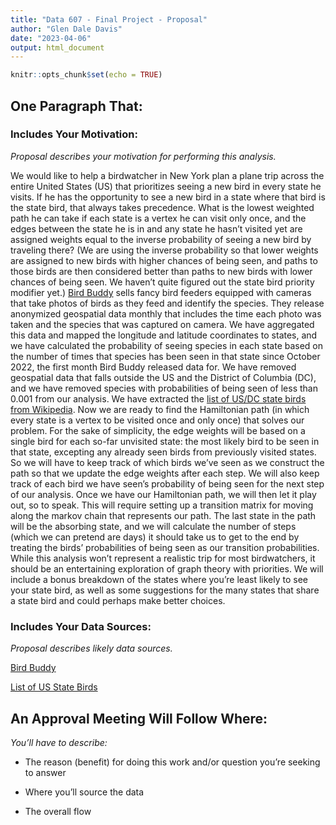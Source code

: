 ```yaml
---
title: "Data 607 - Final Project - Proposal"
author: "Glen Dale Davis"
date: "2023-04-06"
output: html_document
---
```


```r
knitr::opts_chunk$set(echo = TRUE)
```

## One Paragraph That:

### Includes Your Motivation:

*Proposal describes your motivation for performing this analysis.*

We would like to help a birdwatcher in New York plan a plane trip across the entire United States (US) that prioritizes seeing a new bird in every state he visits. If he has the opportunity to see a new bird in a state where that bird is the state bird, that always takes precedence. What is the lowest weighted path he can take if each state is a vertex he can visit only once, and the edges between the state he is in and any state he hasn't visited yet are assigned weights equal to the inverse probability of seeing a new bird by traveling there? (We are using the inverse probability so that lower weights are assigned to new birds with higher chances of being seen, and paths to those birds are then considered better than paths to new birds with lower chances of being seen. We haven't quite figured out the state bird priority modifier yet.) [Bird Buddy](https://live.mybirdbuddy.com/) sells fancy bird feeders equipped with cameras that take photos of birds as they feed and identify the species. They release anonymized geospatial data monthly that includes the time each photo was taken and the species that was captured on camera. We have aggregated this data and mapped the longitude and latitude coordinates to states, and we have calculated the probability of seeing species in each state based on the number of times that species has been seen in that state since October 2022, the first month Bird Buddy released data for. We have removed geospatial data that falls outside the US and the District of Columbia (DC), and we have removed species with probabilities of being seen of less than 0.001 from our analysis. We have extracted the [list of US/DC state birds from Wikipedia](https://en.wikipedia.org/wiki/List_of_U.S._state_birds). Now we are ready to find the Hamiltonian path (in which every state is a vertex to be visited once and only once) that solves our problem. For the sake of simplicity, the edge weights will be based on a single bird for each so-far unvisited state: the most likely bird to be seen in that state, excepting any already seen birds from previously visited states. So we will have to keep track of which birds we've seen as we construct the path so that we update the edge weights after each step. We will also keep track of each bird we have seen's probability of being seen for the next step of our analysis. Once we have our Hamiltonian path, we will then let it play out, so to speak. This will require setting up a transition matrix for moving along the markov chain that represents our path. The last state in the path will be the absorbing state, and we will calculate the number of steps (which we can pretend are days) it should take us to get to the end by treating the birds' probabilities of being seen as our transition probabilities. While this analysis won't represent a realistic trip for most birdwatchers, it should be an entertaining exploration of graph theory with priorities. We will include a bonus breakdown of the states where you're least likely to see your state bird, as well as some suggestions for the many states that share a state bird and could perhaps make better choices.

### Includes Your Data Sources:

*Proposal describes likely data sources.*

[Bird Buddy](https://live.mybirdbuddy.com/)

[List of US State Birds](https://en.wikipedia.org/wiki/List_of_U.S._state_birds)

## An Approval Meeting Will Follow Where:

*You'll have to describe:*

* The reason (benefit) for doing this work and/or question you’re seeking to answer

* Where you’ll source the data

* The overall flow
